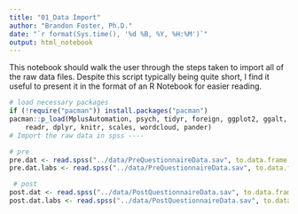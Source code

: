 ```yaml
---
title: "01_Data Import"
author: "Brandon Foster, Ph.D."
date: "`r format(Sys.time(), '%d %B, %Y, %H:%M')`"
output: html_notebook
---
```


This notebook should walk the user through the steps taken to import all of the raw data files. Despite this script typically being quite short, I find it useful to present it in the format of an R Notebook for easier reading. 

```r
# load necessary packages
if (!require("pacman")) install.packages("pacman")
pacman::p_load(MplusAutomation, psych, tidyr, foreign, ggplot2, ggalt, ggthemes, 
    readr, dplyr, knitr, scales, wordcloud, pander)
# Import the raw data in spss ----

# pre
pre.dat <- read.spss("../data/PreQuestionnaireData.sav", to.data.frame = TRUE, use.value.labels = FALSE)
pre.dat.labs <- read.spss("../data/PreQuestionnaireData.sav", to.data.frame = TRUE, use.value.labels = TRUE)

 # post
post.dat <- read.spss("../data/PostQuestionnaireData.sav", to.data.frame = TRUE, use.value.labels = FALSE)
post.dat.labs <- read.spss("../data/PostQuestionnaireData.sav", to.data.frame = TRUE, use.value.labels = FALSE)
```
